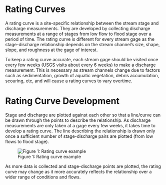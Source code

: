 # Rating Curves

A rating curve is a site-specific relationship between the stream stage and discharge measurements. They are developed by collecting discharge measurements at a range of stages from low flow to flood stage over a period of time. The rating curve is different for every stream gage as the stage-discharge relationship depends on the stream channel's size, shape, slope, and roughness at the gage of interest.

To keep a rating curve accurate, each stream gage should be visited once every few weeks (USGS visits about every 6 weeks) to make a discharge measurement. This is necessary as stream channels change due to factors such as sedimentation, growth of aquatic vegetation, debris accumulation, scouring, etc, and will cause a rating curves to vary overtime.

# Rating Curve Development

Stage and discharge are plotted against each other so that a line/curve can be drawn through the points to describe the relationship. As discharge measurements are only taken at a gage every few weeks, it takes time to develop a rating curve. The line describing the relationship is drawn only once a sufficient number of stage-discharge pairs are plotted (from low flows to flood stage).

![Figure 1: Rating curve example](images/rating_curve_example.jpeg)

As more data is collected and stage-discharge points are plotted, the rating curve may change as it more accurately reflects the relationship over a wider range of conditions and flows.
